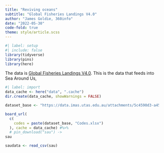 ```yaml
---
title: "Reviving oceans"
subtitle: "Global Fisheries Landings V4.0"
author: "James Goldie, 360info"
date: "2022-05-30"
code-fold: true
theme: style/article.scss
---
```


```r
#| label: setup
#| include: false
library(tidyverse)
library(pins)
library(here)
```

The data is [Global Fisheries Landings V4.0](https://metadata.imas.utas.edu.au/geonetwork/srv/api/records/5c4590d3-a45a-4d37-bf8b-ecd145cb356d). This is the data that feeds into Sea Around Us, 

```r
#| label: import
data_cache <- here("data", ".cache")
dir.create(data_cache, showWarnings = FALSE)

dataset_base <- "https://data.imas.utas.edu.au/attachments/5c4590d3-a45a-4d37-bf8b-ecd145cb356d/"

board_url(
  c(
    codes = paste(dataset_base, "Codes.xlsx")
  ), cache = data_cache) #%>%
  # pin_download("sau") ->
sau

saudata <- read_csv(sau)
```